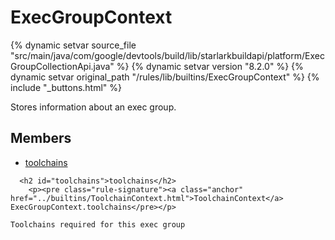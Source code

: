 <html devsite>
<head>
  <meta name="project_path" value="/_project.yaml">
  <meta name="book_path" value="/versions/8.2.0/_book.yaml">
</head>
<body>

<h1 class="page-title" id="modules.ExecGroupContext">ExecGroupContext</h1>

{% dynamic setvar source_file "src/main/java/com/google/devtools/build/lib/starlarkbuildapi/platform/ExecGroupCollectionApi.java" %}
{% dynamic setvar version "8.2.0" %}
{% dynamic setvar original_path "/rules/lib/builtins/ExecGroupContext" %}
{% include "_buttons.html" %}
<!-- {% raw %} -->

Stores information about an exec group.

<h2>Members</h2>
<ul>
    <li>
    <a href="#toolchains">toolchains</a>
  </li>
  </ul>

      <h2 id="toolchains">toolchains</h2>
        <p><pre class="rule-signature"><a class="anchor" href="../builtins/ToolchainContext.html">ToolchainContext</a> ExecGroupContext.toolchains</pre></p>

    Toolchains required for this exec group



</body>
</html>

<!-- {% endraw %} -->
